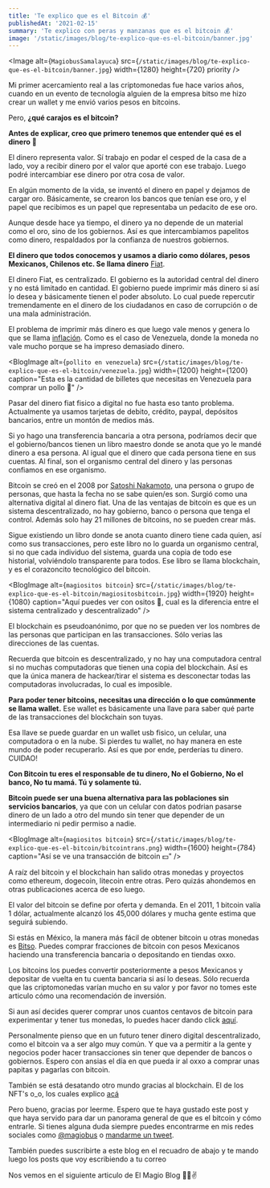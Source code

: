 ```yaml
---
title: 'Te explico que es el Bitcoin 💰'
publishedAt: '2021-02-15'
summary: 'Te explico con peras y manzanas que es el bitcoin 💰'
image: '/static/images/blog/te-explico-que-es-el-bitcoin/banner.jpg'
---
```


<Image
  alt={`MagiobusSamalayuca`}
  src={`/static/images/blog/te-explico-que-es-el-bitcoin/banner.jpg`}
  width={1280}
  height={720}
  priority
/>

Mi primer acercamiento real a las criptomonedas fue hace varios años, cuando en un evento de tecnología alguien de la empresa bitso me hizo crear un wallet  y me envió varios pesos en bitcoins. 

Pero, **¿qué carajos es el bitcoin?**

**Antes de explicar, creo que primero tenemos que entender qué es el dinero 💸**


El dinero representa valor. Sí trabajo en podar el cesped de la casa de a lado, voy a recibir dinero por el valor que aporté con ese trabajo. Luego podré intercambiar ese dinero por otra cosa de valor. 

En algún momento de la vida, se inventó el dinero en papel y dejamos de cargar oro.  Básicamente, se crearon los bancos que tenían ese oro, y el papel que recibimos es un papel que representaba un pedacito de ese oro. 


Aunque desde hace ya tiempo, el dinero ya no depende de un material como el oro, sino de los gobiernos. Así es que intercambiamos papelitos como dinero, respaldados por la confianza de nuestros gobiernos. 


**El dinero que todos conocemos y usamos a diario como dólares, pesos Mexicanos, Chilenos etc. Se llama dinero** [Fiat](https://es.wikipedia.org/wiki/Dinero_por_decreto).


El dinero Fiat, es centralizado. El gobierno es la autoridad central del dinero y  no está limitado en cantidad. El gobierno puede imprimir más dinero si así lo desea y básicamente tienen el poder absoluto. Lo cual puede repercutir tremendamente en el dinero de los ciudadanos en caso de corrupción o de una mala administración. 

El problema de imprimir más dinero es que luego vale menos y genera lo que se llama [inflación](https://es.wikipedia.org/wiki/Inflaci%C3%B3n). Como es el caso de Venezuela, donde la moneda no vale mucho porque se ha impreso demasiado dinero.


<BlogImage
  alt={`pollito en venezuela`}
  src={`/static/images/blog/te-explico-que-es-el-bitcoin/venezuela.jpg`}
  width={1200}
  height={1200}
  caption="Esta es la cantidad de billetes que necesitas en Venezuela para comprar un pollo 🐔"
/>


Pasar del dinero fiat fisico a digital no fue hasta eso tanto problema. Actualmente ya usamos tarjetas de debito, crédito, paypal, depósitos bancarios, entre un montón de medios más. 


Si yo hago una transferencia bancaria a otra persona, podríamos decir que el gobierno/bancos tienen un libro maestro donde se anota que yo le mandé dinero a esa persona. Al igual que el dinero que cada persona tiene en sus cuentas. 
Al final, son el organismo central del dinero y las personas confiamos en ese organismo. 


Bitcoin se creó en el 2008 por [Satoshi Nakamoto](https://en.wikipedia.org/wiki/Satoshi_Nakamoto), una persona o grupo de personas, que hasta la fecha no se sabe quien/es son. Surgió como una alternativa digital al dinero fiat.  Una de las ventajas de bitcoin es que es un sistema descentralizado, no hay gobierno, banco o persona que tenga el control. 
Además solo hay 21 millones de bitcoins, no se pueden crear más.

Sigue existiendo un libro donde se anota cuanto dinero tiene cada quien, así como sus transacciones, pero este libro no lo guarda un organismo central, si no que cada individuo del sistema, guarda una copia de todo ese historial, volviéndolo transparente para todos. Ese libro se llama blockchain, y es el corazoncito tecnológico del bitcoin. 


<BlogImage
  alt={`magiositos bitcoin`}
  src={`/static/images/blog/te-explico-que-es-el-bitcoin/magiositosbitcoin.jpg`}
  width={1920}
  height={1080}
  caption="Aquí puedes ver con ositos 🐻, cual es la diferencia entre el sistema centralizado y descentralizado"
/>



El blockchain es pseudoanónimo, por que no se pueden ver los nombres de las personas que participan en las transacciones. Sólo verias las direcciones de las cuentas.


Recuerda que bitcoin es descentralizado, y no hay una computadora central si no muchas computadoras que tienen una copia del blockchain. Así es que la única manera de hackear/tirar el sistema es desconectar todas las computadoras involucradas, lo cual es imposible. 


**Para poder tener bitcoins, necesitas una dirección o lo que comúnmente se llama wallet.** Ese wallet es básicamente una llave para saber qué parte de las transacciones del blockchain son tuyas. 


Esa llave se puede guardar en un wallet usb fisico, un celular, una computadora o en la nube. Si pierdes tu wallet, no hay manera en este mundo de poder recuperarlo. Así es que por ende, perderías tu dinero. CUIDAO!


**Con Bitcoin tu eres el responsable de tu dinero, No el Gobierno, No el banco, No tu mamá. Tú y solamente tú.**


**Bitcoin puede ser una buena alternativa para las poblaciones sin servicios bancarios**, ya que con un celular con datos podrian pasarse dinero de un lado a otro del mundo sin tener que depender de un intermediario ni pedir permiso a nadie.



<BlogImage
  alt={`magiositos bitcoin`}
  src={`/static/images/blog/te-explico-que-es-el-bitcoin/bitcointrans.png`}
  width={1600}
  height={784}
  caption="Así se ve una transacción de bitcoin 💵"
/>


A raíz del bitcoin y el blockchain han salido otras monedas y proyectos como ethereum, dogecoin, litecoin entre otras. 
Pero quizás ahondemos en otras publicaciones acerca de eso luego.

El valor del bitcoin se define por oferta y demanda. En el 2011, 1 bitcoin valía 1 dólar, actualmente alcanzó los 45,000 dólares y mucha gente estima que seguirá subiendo. 


Si estás en México, la manera más fácil de obtener bitcoin u otras monedas es [Bitso](https://bitso.com/?ref=wtt). Puedes comprar fracciones de bitcoin con pesos Mexicanos haciendo una transferencia bancaria o depositando en tiendas oxxo. 

Los bitcoins los puedes convertir posteriormente a pesos Mexicanos y depositar de vuelta en tu cuenta bancaria si así lo deseas.  Sólo recuerda que las criptomonedas varían mucho en su valor y por favor no tomes este articulo cómo una recomendación de inversión.



Si aun así decides querer comprar unos cuantos centavos de bitcoin para experimentar y tener tus monedas, lo puedes hacer dando click [aquí](https://bitso.com/?ref=wtt).

Personalmente pienso que en un futuro tener dinero digital descentralizado, como el bitcoin va a ser algo muy común. 
Y que va a permitir a la gente y negocios poder hacer transacciones sin tener que depender de bancos o gobiernos. Espero con ansias el día en que pueda ir al oxxo a comprar unas papitas y pagarlas con bitcoin. 

También se está desatando otro mundo gracias al blockchain. El de los NFT's o_o, los cuales explico [acá](https://magiobus.com/blog/te-explico-que-son-los-nft)

Pero bueno, gracias por leerme. Espero que te haya gustado este post y que haya servido para dar un panorama general de que es el bitcoin y cómo entrarle. Si tienes alguna duda siempre puedes encontrarme en mis redes sociales como [@magiobus](http://instagram.com/magiobus) o [mandarme un tweet](https://twitter.com/intent/tweet?original_referer=https%3A%2F%2Fpublish.twitter.com%2F&ref_src=twsrc%5Etfw&screen_name=magiobus&tw_p=tweetbutton).

También puedes suscribirte a este blog en el recuadro de abajo y te mando luego los posts que voy escribiendo a tu correo

Nos vemos en el siguiente articulo de El Magio Blog 🧙‍♂️✌️























